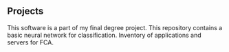## Projects

<ProjectCard title="SoHungry" link="https://www.sohungry.com.ar" bg="linear-gradient(to right, #D4145A 0%, #FBB03B 100%)">
This software is a part of my final degree project.
</ProjectCard>

<ProjectCard title="Neural Network" link="https://github.com/JulioAchavalVinuesa/Proyects/tree/main/AI/Notebook%20Proyects/First%20Neural%20Network" bg="linear-gradient(to right, #D4145A 0%, #FBB03B 100%)">
This repository contains a basic neural network for classification.
</ProjectCard>

<ProjectCard title="Tek-In" bg="linear-gradient(to right, #D4145A 0%, #FBB03B 100%)">
Inventory of applications and servers for FCA.
</ProjectCard>
